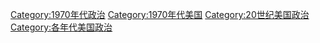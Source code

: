 [[Category:1970年代政治|Category:1970年代政治]]
[[Category:1970年代美国|Category:1970年代美国]]
[[Category:20世纪美国政治|Category:20世纪美国政治]]
[[Category:各年代美国政治|Category:各年代美国政治]]